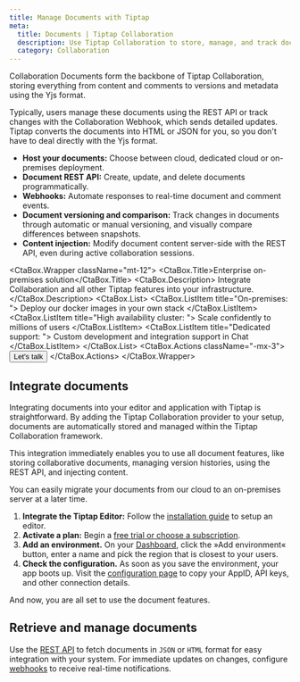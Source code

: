 ```yaml
---
title: Manage Documents with Tiptap
meta:
  title: Documents | Tiptap Collaboration
  description: Use Tiptap Collaboration to store, manage, and track documents. Integrate with our REST API and webhooks for real-time updates.
  category: Collaboration
---
```



Collaboration Documents form the backbone of Tiptap Collaboration, storing everything from content and comments to versions and metadata using the Yjs format.

Typically, users manage these documents using the REST API or track changes with the Collaboration Webhook, which sends detailed updates. Tiptap converts the documents into HTML or JSON for you, so you don't have to deal directly with the Yjs format.

- **Host your documents:** Choose between cloud, dedicated cloud or on-premises deployment.
- **Document REST API:** Create, update, and delete documents programmatically.
- **Webhooks:** Automate responses to real-time document and comment events.
- **Document versioning and comparison:** Track changes in documents through automatic or manual versioning, and visually compare differences between snapshots.
- **Content injection:** Modify document content server-side with the REST API, even during active collaboration sessions.

<CtaBox.Wrapper className="mt-12">
  <CtaBox.Title>Enterprise on-premises solution</CtaBox.Title>
  <CtaBox.Description>
    Integrate Collaboration and all other Tiptap features into your infrastructure.
  </CtaBox.Description>
  <CtaBox.List>
    <CtaBox.ListItem title="On-premises: ">
      Deploy our docker images in your own stack
    </CtaBox.ListItem>
    <CtaBox.ListItem title="High availability cluster: ">
      Scale confidently to millions of users
    </CtaBox.ListItem>
    <CtaBox.ListItem title="Dedicated support: ">
      Custom development and integration support in Chat
    </CtaBox.ListItem>
  </CtaBox.List>
  <CtaBox.Actions className="-mx-3">
    <Button className="text-white/80 hover:text-white/100" variant="tertiary" asChild>
      <Link href="https://tiptap.dev/contact-sales">
        Let's talk
        <ArrowRightIcon className="w-4 h-4" />
      </Link>
    </Button>
  </CtaBox.Actions>
</CtaBox.Wrapper>

## Integrate documents

Integrating documents into your editor and application with Tiptap is straightforward. By adding the Tiptap Collaboration provider to your setup, documents are automatically stored and managed within the Tiptap Collaboration framework.

This integration immediately enables you to use all document features, like storing collaborative documents, managing version histories, using the REST API, and injecting content.

<Callout title="Note" variant="hint">
  You can easily migrate your documents from our cloud to an on-premises server at a later time.
</Callout>

1. **Integrate the Tiptap Editor:** Follow the [installation guide](/collaboration/getting-started/install) to setup an editor.
2. **Activate a plan:** Begin a [free trial or choose a subscription](https://cloud.tiptap.dev/v2/billing).
3. **Add an environment.** On your [Dashboard](https://cloud.tiptap.dev/), click the »Add environment« button, enter a name and pick the region that is closest to your users.
4. **Check the configuration.** As soon as you save the environment, your app boots up. Visit the [configuration page](https://cloud.tiptap.dev/v2/configuration/document-server) to copy your AppID, API keys, and other connection details.

And now, you are all set to use the document features.

## Retrieve and manage documents

Use the [REST API](/collaboration/documents/rest-api) to fetch documents in `JSON` or `HTML` format for easy integration with your system. For immediate updates on changes, configure [webhooks](/collaboration/core-concepts/webhooks) to receive real-time notifications.